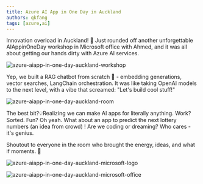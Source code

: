 ```yaml
---
title: Azure AI App in One Day in Auckland
authors: qkfang
tags: [azure,ai]
---
```


Innovation overload in Auckland! 🚀 Just rounded off another unforgettable AIAppinOneDay workshop in Microsoft office with Ahmed, and it was all about getting our hands dirty with Azure AI services. 

![azure-aiapp-in-one-day-auckland-workshop](images\2024-12-10-azure-aiapp-in-one-day-auckland-1.jpg)

Yep, we built a RAG chatbot from scratch 💬 - embedding generations, vector searches, LangChain orchestration. It was like taking OpenAI models to the next level, with a vibe that screamed: "Let's build cool stuff!" 
 
![azure-aiapp-in-one-day-auckland-room](images\2024-12-10-azure-aiapp-in-one-day-auckland-2.jpg)

The best bit?💡Realizing we can make AI apps for literally anything. Work? Sorted. Fun? Oh yeah. What about an app to predict the next lottery numbers (an idea from crowd) ! Are we coding or dreaming? Who cares - it's genius.
 
Shoutout to everyone in the room who brought the energy, ideas, and what if moments. 🤝 

![azure-aiapp-in-one-day-auckland-microsoft-logo](images\2024-12-10-azure-aiapp-in-one-day-auckland-3.jpg)

![azure-aiapp-in-one-day-auckland-microsoft-office](images\2024-12-10-azure-aiapp-in-one-day-auckland-4.jpg)
